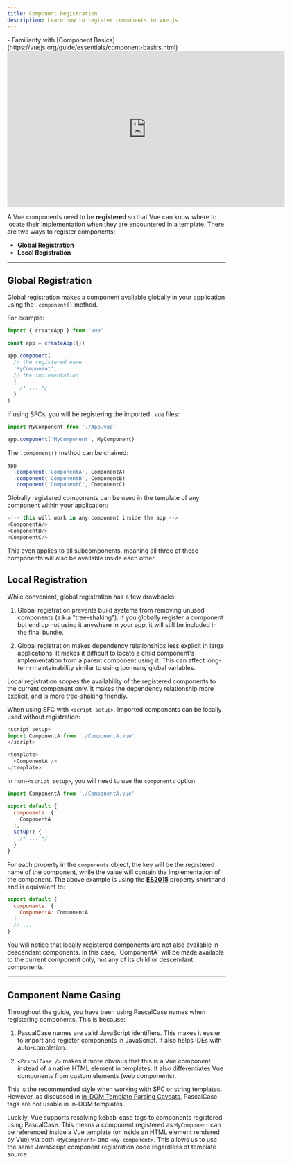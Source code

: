 ```yaml
---
title: Component Registration
description: Learn how to register components in Vue.js
---
```



<Aside type="note" title="Prerequisites">
  - Familiarity with [Component Basics](https://vuejs.org/guide/essentials/component-basics.html)
</Aside>

<iframe 
  width="640" 
  height="360" 
  src="https://vueschool.io/lessons/vue-3-global-vs-local-vue-components?friend=vuejs&embed=1" 
  title="Vue 3 Global vs Local Components" 
  frameborder="0" 
  allow="accelerometer; autoplay; clipboard-write; encrypted-media; gyroscope; picture-in-picture" 
  allowfullscreen>
</iframe>

A Vue components need to be **registered** so that Vue can know where to locate their implementation when they are encountered in a template. There are two ways to register components:

- **Global Registration**
- **Local Registration**

---

## Global Registration

Global registration makes a component available globally in your [application](essentials/create) using the `.component()` method.

For example:

```js
import { createApp } from 'vue'

const app = createApp({})

app.component(
  // the registered name
  'MyComponent',
  // the implementation
  {
    /* ... */
  }
)
```
If using SFCs, you will be registering the imported `.vue` files:

```js
import MyComponent from './App.vue'

app.component('MyComponent', MyComponent)
```
The `.component()` method can be chained:

```js
app
  .component('ComponentA', ComponentA)
  .component('ComponentB', ComponentB)
  .component('ComponentC', ComponentC)
```
Globally registered components can be used in the template of any component within your application:

```js
<!-- this will work in any component inside the app -->
<ComponentA/>
<ComponentB/>
<ComponentC/>
```

This even applies to all subcomponents, meaning all three of these components will also be available inside each other.

## Local Registration​ 

While convenient, global registration has a few drawbacks:

1. Global registration prevents build systems from removing unused components (a.k.a "tree-shaking"). If you globally register a component but end up not using it anywhere in your app, it will still be included in the final bundle.

2. Global registration makes dependency relationships less explicit in large applications. It makes it difficult to locate a child component's implementation from a parent component using it. This can affect long-term maintainability similar to using too many global variables.

Local registration scopes the availability of the registered components to the current component only. It makes the dependency relationship more explicit, and is more tree-shaking friendly.

When using SFC with `<script setup>`, imported components can be locally used without registration:

```js
<script setup>
import ComponentA from './ComponentA.vue'
</script>

<template>
  <ComponentA />
</template>
```
In non-`<script setup>`, you will need to use the `components` option:

```js
import ComponentA from './ComponentA.vue'

export default {
  components: {
    ComponentA
  },
  setup() {
    /* ... */
  }
}
```
For each property in the `components` object, the key will be the registered name of the component, while the value will contain the implementation of the component. The above example is using the [**ES2015**](https://developer.mozilla.org/en-US/docs/Web/JavaScript/Reference/Operators/Object_initializer#new_notations_in_ecmascript_2015) property shorthand and is equivalent to:

```js
export default {
  components: {
    ComponentA: ComponentA
  }
  // ...
}
```
<Aside type="note">
You will notice that locally registered components are not also available in descendant components. In this case, `ComponentA` will be made available to the current component only, not any of its child or descendant components.
</Aside>

---

## Component Name Casing​
Throughout the guide, you have been using PascalCase names when registering components. This is because:

1. PascalCase names are valid JavaScript identifiers. This makes it easier to import and register components in JavaScript. It also helps IDEs with auto-completion.

2. `<PascalCase />` makes it more obvious that this is a Vue component instead of a native HTML element in templates. It also differentiates Vue components from custom elements (web components).

This is the recommended style when working with SFC or string templates. However, as discussed in [in-DOM Template Parsing Caveats](https://vuejs.org/guide/essentials/component-basics.html#in-dom-template-parsing-caveats), PascalCase tags are not usable in in-DOM templates.

Luckily, Vue supports resolving kebab-case tags to components registered using PascalCase. This means a component registered as `MyComponent` can be referenced inside a Vue template (or inside an HTML element rendered by Vue) via both `<MyComponent>` and `<my-component>`. This allows us to use the same JavaScript component registration code regardless of template source.